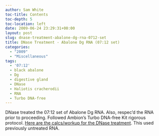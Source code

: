 ```yaml
---
author: Sam White
toc-title: Contents
toc-depth: 5
toc-location: left
date: 2009-06-24 23:29:31+00:00
layout: post
slug: dnase-treatment-abalone-dg-rna-0712-set
title: DNase Treatment - Abalone Dg RNA (07:12 set)
categories:
  - "2009"
  - "Miscellaneous"
tags:
  - '07:12'
  - black abalone
  - Dg
  - digestive gland
  - DNase
  - Haliotis cracherodii
  - RNA
  - Turbo DNA-free
---
```


DNase treated the 07:12 set of Abalone Dg RNA. Also, respec'd the RNA prior to proceeding. Followed Ambion's Turbo DNA-free Kit rigorous protocol. [Here are the calcs/workup for the DNase treatment](https://spreadsheets.google.com/ccc?key=0AmS_90rPaQMzdFNmTGk3Z2ZkTFJ1NHdjSUtjS0RMREE&hl=en). This used previously untreated RNA.
